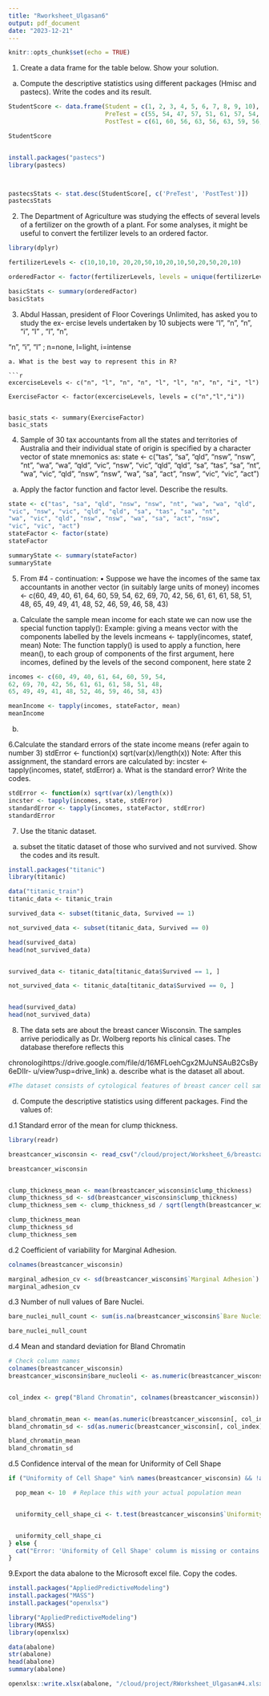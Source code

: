 ```yaml
---
title: "Rworksheet_Ulgasan6"
output: pdf_document
date: "2023-12-21"
---
```


```r
knitr::opts_chunk$set(echo = TRUE)
```


1. Create a data frame for the table below. Show your solution.
a. Compute the descriptive statistics using different packages (Hmisc and pastecs).
Write the codes and its result.

```r
StudentScore <- data.frame(Student = c(1, 2, 3, 4, 5, 6, 7, 8, 9, 10),
                           PreTest = c(55, 54, 47, 57, 51, 61, 57, 54, 63, 58),
                           PostTest = c(61, 60, 56, 63, 56, 63, 59, 56, 62, 61))

StudentScore


install.packages("pastecs")
library(pastecs)



pastecsStats <- stat.desc(StudentScore[, c('PreTest', 'PostTest')])
pastecsStats
```


2. The Department of Agriculture was studying the effects of several levels of a fertilizer
on the growth of a plant. For some analyses, it might be useful to convert the fertilizer
levels to an ordered factor.
```r
library(dplyr)

fertilizerLevels <- c(10,10,10, 20,20,50,10,20,10,50,20,50,20,10)

orderedFactor <- factor(fertilizerLevels, levels = unique(fertilizerLevels))

basicStats <- summary(orderedFactor)
basicStats
```
3. Abdul Hassan, president of Floor Coverings Unlimited, has asked you to study the ex-
ercise levels undertaken by 10 subjects were “l”, “n”, “n”, “i”, “l” , “l”, “n”,

“n”, “i”, “l” ; n=none, l=light, i=intense
```
a. What is the best way to represent this in R?

```r
excerciseLevels <- c("n", "l", "n", "n", "l", "l", "n", "n", "i", "l")

ExerciseFactor <- factor(excerciseLevels, levels = c("n","l","i"))


basic_stats <- summary(ExerciseFactor)
basic_stats
```
4. Sample of 30 tax accountants from all the states and territories of Australia and their
individual state of origin is specified by a character vector of state mnemonics as:
state <- c("tas", "sa", "qld", "nsw", "nsw", "nt", "wa", "wa", "qld",
"vic", "nsw", "vic", "qld", "qld", "sa", "tas", "sa", "nt",
"wa", "vic", "qld", "nsw", "nsw", "wa", "sa", "act", "nsw",
"vic", "vic", "act")
a. Apply the factor function and factor level. Describe the results.
```r
state <- c("tas", "sa", "qld", "nsw", "nsw", "nt", "wa", "wa", "qld",
"vic", "nsw", "vic", "qld", "qld", "sa", "tas", "sa", "nt",
"wa", "vic", "qld", "nsw", "nsw", "wa", "sa", "act", "nsw",
"vic", "vic", "act")
stateFactor <- factor(state)
stateFactor

summaryState <- summary(stateFactor)
summaryState
```

5. From #4 - continuation:
• Suppose we have the incomes of the same tax accountants in another vector (in suitably
large units of money)
incomes <- c(60, 49, 40, 61, 64, 60, 59, 54,
62, 69, 70, 42, 56, 61, 61, 61, 58, 51, 48,
65, 49, 49, 41, 48, 52, 46, 59, 46, 58, 43)
a. Calculate the sample mean income for each state we can now use the special function
tapply():
Example: giving a means vector with the components labelled by the levels
incmeans <- tapply(incomes, statef, mean)
Note: The function tapply() is used to apply a function, here mean(), to each group
of components of the first argument, here incomes, defined by the levels of the second
component, here state 2

```r
incomes <- c(60, 49, 40, 61, 64, 60, 59, 54,
62, 69, 70, 42, 56, 61, 61, 61, 58, 51, 48,
65, 49, 49, 41, 48, 52, 46, 59, 46, 58, 43)

meanIncome <- tapply(incomes, stateFactor, mean)
meanIncome
```
b.



6.Calculate the standard errors of the state income means (refer again to number 3)
stdError <- function(x) sqrt(var(x)/length(x))
Note: After this assignment, the standard errors are calculated by:
incster <- tapply(incomes, statef, stdError)
a. What is the standard error? Write the codes.
```r
stdError <- function(x) sqrt(var(x)/length(x))
incster <- tapply(incomes, state, stdError)
standardError <- tapply(incomes, stateFactor, stdError)
standardError
```
7. Use the titanic dataset.

a. subset the titatic dataset of those who survived and not survived. Show the codes
and its result.
```r

install.packages("titanic")
library(titanic)

data("titanic_train")
titanic_data <- titanic_train

survived_data <- subset(titanic_data, Survived == 1)

not_survived_data <- subset(titanic_data, Survived == 0)

head(survived_data)
head(not_survived_data)


survived_data <- titanic_data[titanic_data$Survived == 1, ]

not_survived_data <- titanic_data[titanic_data$Survived == 0, ]


head(survived_data)
head(not_survived_data)
```

8. The data sets are about the breast cancer Wisconsin. The samples arrive periodically
as Dr. Wolberg reports his clinical cases. The database therefore reflects this

chronologihttps://drive.google.com/file/d/16MFLoehCgx2MJuNSAuB2CsBy6eDIIr-
u/view?usp=drive_link)
a. describe what is the dataset all about.
```r

#The dataset consists of cytological features of breast cancer cell samples, such as clump thickness, size uniformity, shape uniformity, marginal adhesion, epithelial size, bare nucleoli, bland chromatin, normal nucleoli, mitoses, and the corresponding class labels, with various records containing information on benign or malignant tumors.
```

d. Compute the descriptive statistics using different packages. Find the values of:

d.1 Standard error of the mean for clump thickness.


```r

library(readr)

breastcancer_wisconsin <- read_csv("/cloud/project/Worksheet_6/breastcancer_wisconsin.csv")

breastcancer_wisconsin


clump_thickness_mean <- mean(breastcancer_wisconsin$clump_thickness)
clump_thickness_sd <- sd(breastcancer_wisconsin$clump_thickness)
clump_thickness_sem <- clump_thickness_sd / sqrt(length(breastcancer_wisconsin$clump_thickness))

clump_thickness_mean
clump_thickness_sd
clump_thickness_sem

```

d.2 Coefficient of variability for Marginal Adhesion.

```r

colnames(breastcancer_wisconsin)

marginal_adhesion_cv <- sd(breastcancer_wisconsin$`Marginal Adhesion`) / mean(breastcancer_wisconsin$`Marginal Adhesion`, na.rm = TRUE) * 100
marginal_adhesion_cv
```

d.3 Number of null values of Bare Nuclei.

```r

bare_nuclei_null_count <- sum(is.na(breastcancer_wisconsin$`Bare Nuclei`))

bare_nuclei_null_count
```


d.4 Mean and standard deviation for Bland Chromatin

```r
# Check column names
colnames(breastcancer_wisconsin)
breastcancer_wisconsin$bare_nucleoli <- as.numeric(breastcancer_wisconsin$bare_nucleoli)


col_index <- grep("Bland Chromatin", colnames(breastcancer_wisconsin))


bland_chromatin_mean <- mean(as.numeric(breastcancer_wisconsin[, col_index]), na.rm = TRUE)
bland_chromatin_sd <- sd(as.numeric(breastcancer_wisconsin[, col_index]), na.rm = TRUE)

bland_chromatin_mean
bland_chromatin_sd
```


d.5 Confidence interval of the mean for Uniformity of Cell Shape

```r


if ("Uniformity of Cell Shape" %in% names(breastcancer_wisconsin) && !all(is.na(breastcancer_wisconsin$`Uniformity of Cell Shape`))) {

  pop_mean <- 10  # Replace this with your actual population mean


  uniformity_cell_shape_ci <- t.test(breastcancer_wisconsin$`Uniformity of Cell Shape`, mu = pop_mean)$conf.int


  uniformity_cell_shape_ci
} else {
  cat("Error: 'Uniformity of Cell Shape' column is missing or contains only missing values.\n")
}


```


9.Export the data abalone to the Microsoft excel file. Copy the codes.
```r
install.packages("AppliedPredictiveModeling")
install.packages("MASS")
install.packages("openxlsx")

library("AppliedPredictiveModeling")
library(MASS)
library(openxlsx)

data(abalone)
str(abalone)
head(abalone)
summary(abalone)

openxlsx::write.xlsx(abalone, "/cloud/project/RWorksheet_Ulgasan#4.xlsx", sheetName = "AbaloneData", rowNames = FALSE)
```
